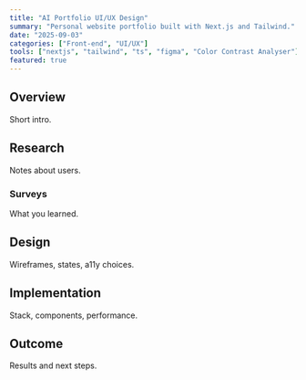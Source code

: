 ```yaml
---
title: "AI Portfolio UI/UX Design"
summary: "Personal website portfolio built with Next.js and Tailwind."
date: "2025-09-03"
categories: ["Front-end", "UI/UX"]
tools: ["nextjs", "tailwind", "ts", "figma", "Color Contrast Analyser"]
featured: true
---
```


## Overview
Short intro.

## Research
Notes about users.

### Surveys
What you learned.

## Design
Wireframes, states, a11y choices.

## Implementation
Stack, components, performance.

## Outcome
Results and next steps.
